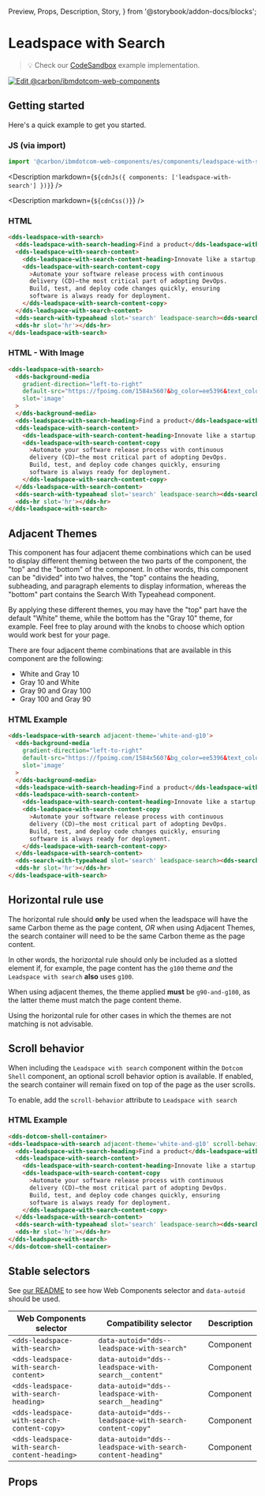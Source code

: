   Preview,
  Props,
  Description,
  Story,
} from '@storybook/addon-docs/blocks';

# Leadspace with Search

> 💡 Check our
> [CodeSandbox](https://githubbox.com/carbon-design-system/carbon-for-ibm-dotcom/tree/main/packages/web-components/examples/codesandbox/components/leadspace-with-search)
> example implementation.

[![Edit @carbon/ibmdotcom-web-components](https://codesandbox.io/static/img/play-codesandbox.svg)](https://githubbox.com/carbon-design-system/carbon-for-ibm-dotcom/tree/main/packages/web-components/examples/codesandbox/components/leadspace-with-search)

## Getting started

Here's a quick example to get you started.

### JS (via import)

```javascript
import '@carbon/ibmdotcom-web-components/es/components/leadspace-with-search/index';
```

<Description markdown={`${cdnJs({ components: ['leadspace-with-search'] })}`} />

<Description markdown={`${cdnCss()}`} />

### HTML

```html
<dds-leadspace-with-search>
  <dds-leadspace-with-search-heading>Find a product</dds-leadspace-with-search-heading>
  <dds-leadspace-with-search-content>
    <dds-leadspace-with-search-content-heading>Innovate like a startup, scale for the enterprise</dds-leadspace-with-search-content-heading>
    <dds-leadspace-with-search-content-copy
      >Automate your software release process with continuous
      delivery (CD)—the most critical part of adopting DevOps.
      Build, test, and deploy code changes quickly, ensuring
      software is always ready for deployment.
    </dds-leadspace-with-search-content-copy>
  </dds-leadspace-with-search-content>
  <dds-search-with-typeahead slot='search' leadspace-search><dds-search-with-typeahead/>
  <dds-hr slot='hr'></dds-hr>
</dds-leadspace-with-search>
```

### HTML - With Image

```html
<dds-leadspace-with-search>
  <dds-background-media
    gradient-direction="left-to-right"
    default-src="https://fpoimg.com/1584x560?&bg_color=ee5396&text_color=161616"
    slot='image'
  >
  </dds-background-media>
  <dds-leadspace-with-search-heading>Find a product</dds-leadspace-with-search-heading>
  <dds-leadspace-with-search-content>
    <dds-leadspace-with-search-content-heading>Innovate like a startup, scale for the enterprise</dds-leadspace-with-search-content-heading>
    <dds-leadspace-with-search-content-copy
      >Automate your software release process with continuous
      delivery (CD)—the most critical part of adopting DevOps.
      Build, test, and deploy code changes quickly, ensuring
      software is always ready for deployment.
    </dds-leadspace-with-search-content-copy>
  </dds-leadspace-with-search-content>
  <dds-search-with-typeahead slot='search' leadspace-search><dds-search-with-typeahead/>
  <dds-hr slot='hr'></dds-hr>
</dds-leadspace-with-search>
```

## Adjacent Themes

This component has four adjacent theme combinations which can be used to display
different theming between the two parts of the component, the "top" and the
"bottom" of the component. In other words, this component can be "divided" into
two halves, the "top" contains the heading, subheading, and paragraph elements
to display information, whereas the "bottom" part contains the Search With
Typeahead component.

By applying these different themes, you may have the "top" part have the default
"White" theme, while the bottom has the "Gray 10" theme, for example. Feel free
to play around with the knobs to choose which option would work best for your
page.

There are four adjacent theme combinations that are available in this component
are the following:

- White and Gray 10
- Gray 10 and White
- Gray 90 and Gray 100
- Gray 100 and Gray 90

### HTML Example

```html
<dds-leadspace-with-search adjacent-theme='white-and-g10'>
  <dds-background-media
    gradient-direction="left-to-right"
    default-src="https://fpoimg.com/1584x560?&bg_color=ee5396&text_color=161616"
    slot='image'
  >
  </dds-background-media>
  <dds-leadspace-with-search-heading>Find a product</dds-leadspace-with-search-heading>
  <dds-leadspace-with-search-content>
    <dds-leadspace-with-search-content-heading>Innovate like a startup, scale for the enterprise</dds-leadspace-with-search-content-heading>
    <dds-leadspace-with-search-content-copy
      >Automate your software release process with continuous
      delivery (CD)—the most critical part of adopting DevOps.
      Build, test, and deploy code changes quickly, ensuring
      software is always ready for deployment.
    </dds-leadspace-with-search-content-copy>
  </dds-leadspace-with-search-content>
  <dds-search-with-typeahead slot='search' leadspace-search><dds-search-with-typeahead/>
  <dds-hr slot='hr'></dds-hr>
</dds-leadspace-with-search>
```

## Horizontal rule use

The horizontal rule should **only** be used when the leadspace will have the
same Carbon theme as the page content, _OR_ when using Adjacent Themes, the
search container will need to be the same Carbon theme as the page content.

In other words, the horizontal rule should only be included as a slotted element
if, for example, the page content has the `g100` theme _and_ the
`Leadspace with search` **also** uses `g100`.

When using adjacent themes, the theme applied **must** be `g90-and-g100`, as the
latter theme must match the page content theme.

Using the horizontal rule for other cases in which the themes are not matching
is not advisable.

## Scroll behavior

When including the `Leadspace with search` component within the `Dotcom Shell`
component, an optional scroll behavior option is available. If enabled, the
search container will remain fixed on top of the page as the user scrolls.

To enable, add the `scroll-behavior` attribute to `Leadspace with search`

### HTML Example

```html
<dds-dotcom-shell-container>
<dds-leadspace-with-search adjacent-theme='white-and-g10' scroll-behavior>
  <dds-leadspace-with-search-heading>Find a product</dds-leadspace-with-search-heading>
  <dds-leadspace-with-search-content>
    <dds-leadspace-with-search-content-heading>Innovate like a startup, scale for the enterprise</dds-leadspace-with-search-content-heading>
    <dds-leadspace-with-search-content-copy
      >Automate your software release process with continuous
      delivery (CD)—the most critical part of adopting DevOps.
      Build, test, and deploy code changes quickly, ensuring
      software is always ready for deployment.
    </dds-leadspace-with-search-content-copy>
  </dds-leadspace-with-search-content>
  <dds-search-with-typeahead slot='search' leadspace-search><dds-search-with-typeahead/>
  <dds-hr slot='hr'></dds-hr>
</dds-leadspace-with-search>
</dds-dotcom-shell-container>
```

## Stable selectors

See
[our README](https://github.com/carbon-design-system/carbon-for-ibm-dotcom/tree/main/packages/web-components#stable-selectors-for-analytics-and-integratione2e-testing-in-web-components)
to see how Web Components selector and `data-autoid` should be used.

| Web Components selector                       | Compatibility selector                                     | Description |
| --------------------------------------------- | ---------------------------------------------------------- | ----------- |
| `<dds-leadspace-with-search>`                 | `data-autoid="dds--leadspace-with-search"`                 | Component   |
| `<dds-leadspace-with-search-content>`         | `data-autoid="dds--leadspace-with-search__content"`        | Component   |
| `<dds-leadspace-with-search-heading>`         | `data-autoid="dds--leadspace-with-search__heading"`        | Component   |
| `<dds-leadspace-with-search-content-copy>`    | `data-autoid="dds--leadspace-with-search-content-copy"`    | Component   |
| `<dds-leadspace-with-search-content-heading>` | `data-autoid="dds--leadspace-with-search-content-heading"` | Component   |

## Props

<Props of="dds-leadspace-with-search" />
<Description markdown={contributing} />
